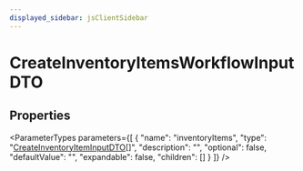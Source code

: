 ```yaml
---
displayed_sidebar: jsClientSidebar
---
```



# CreateInventoryItemsWorkflowInputDTO

## Properties

<ParameterTypes parameters={[
  {
    "name": "inventoryItems",
    "type": "[CreateInventoryItemInputDTO](internal.internal-1.WorkflowTypes.InventoryWorkflow.CreateInventoryItemInputDTO.mdx)[]",
    "description": "",
    "optional": false,
    "defaultValue": "",
    "expandable": false,
    "children": []
  }
]} />
